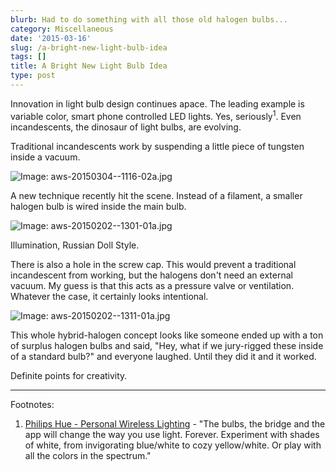 ```yaml
---
blurb: Had to do something with all those old halogen bulbs...
category: Miscellaneous
date: '2015-03-16'
slug: /a-bright-new-light-bulb-idea
tags: []
title: A Bright New Light Bulb Idea
type: post
---
```



Innovation in light bulb design continues apace. The leading example is variable color, smart phone controlled LED lights. Yes, seriously<sup>1</sup>. Even incandescents, the dinosaur of light bulbs, are evolving.

Traditional incandescents work by suspending a little piece of tungsten inside a vacuum. 

![Image: aws-20150304--1116-02a.jpg](/aws-20150304--1116-02a.jpg) 

A new technique recently hit the scene. Instead of a filament, a smaller halogen bulb is wired inside the main bulb. 

![Image: aws-20150202--1301-01a.jpg](/aws-20150202--1301-01a.jpg) 

Illumination, Russian Doll Style.

There is also a hole in the screw cap. This would prevent a traditional incandescent from working, but the halogens don't need an external vacuum. My guess is that this acts as a pressure valve or ventilation. Whatever the case, it certainly looks intentional. 

![Image: aws-20150202--1311-01a.jpg](/aws-20150202--1311-01a.jpg) 

This whole hybrid-halogen concept looks like someone ended up with a ton of surplus halogen bulbs and said, "Hey, what if we jury-rigged these inside of a standard bulb?" and everyone laughed. Until they did it and it worked. 

Definite points for creativity.

---


Footnotes:

1. [Philips Hue - Personal Wireless Lighting](http://www2.meethue.com/en-us/what-is-hue/the-system/) - "The bulbs, the bridge and the app will change the way you use light. Forever. Experiment with shades of white, from invigorating blue/white to cozy yellow/white. Or play with all the colors in the spectrum."